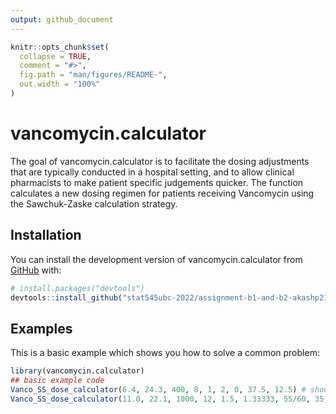 ```yaml
---
output: github_document
---
```


<!-- README.md is generated from README.Rmd. Please edit that file -->

```r
knitr::opts_chunk$set(
  collapse = TRUE,
  comment = "#>",
  fig.path = "man/figures/README-",
  out.width = "100%"
)
```

# vancomycin.calculator

<!-- badges: start -->
<!-- badges: end -->

The goal of vancomycin.calculator is to facilitate the dosing adjustments that are typically conducted in a hospital setting, and to allow clinical pharmacists to make patient specific judgements quicker. The function calculates a new dosing regimen for patients receiving Vancomycin using the Sawchuk-Zaske calculation strategy.

## Installation

You can install the development version of vancomycin.calculator from [GitHub](https://github.com/) with:

``` r
# install.packages("devtools")
devtools::install_github("stat545ubc-2022/assignment-b1-and-b2-akashp21/vancomycin.calculator")
```

## Examples
This is a basic example which shows you how to solve a common problem:

```r
library(vancomycin.calculator)
## basic example code
Vanco_SS_dose_calculator(6.4, 24.3, 400, 8, 1, 2, 0, 37.5, 12.5) # should equal "This function recommends a new dose of 500 mg given over Q 8 h. This will produce a peak of 30.375 mg/L and a trough value of 8 mg/L"
Vanco_SS_dose_calculator(11.0, 22.1, 1000, 12, 1.5, 1.33333, 55/60, 35, 17.5) # should be "This function recommends a new dose of 1500 mg given over Q 12 h. This will produce a peak of 33.15 mg/L and a trough value of 15.2692370301831 mg/L"

```



